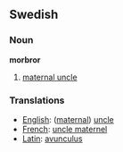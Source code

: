 ==Swedish==
===Noun===
'''morbror'''

#[[maternal uncle]]

===Translations===
*[[English]]: ([[maternal]]) [[uncle]]
*[[French]]: [[uncle maternel]]
*[[Latin]]: [[avunculus]]